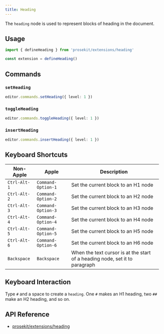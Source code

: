 ```yaml
---
title: Heading
---
```



The `heading` node is used to represent blocks of heading in the document.

<Demo story="heading" />

## Usage

```ts
import { defineHeading } from 'prosekit/extensions/heading'

const extension = defineHeading()
```

## Commands

### `setHeading`

```ts
editor.commands.setHeading({ level: 1 })
```

### `toggleHeading`

```ts
editor.commands.toggleHeading({ level: 1 })
```

### `insertHeading`

```ts
editor.commands.insertHeading({ level: 1 })
```

## Keyboard Shortcuts

| Non-Apple    | Apple              | Description                                                                 |
| ------------ | ------------------ | --------------------------------------------------------------------------- |
| `Ctrl-Alt-1` | `Command-Option-1` | Set the current block to an H1 node                                         |
| `Ctrl-Alt-2` | `Command-Option-2` | Set the current block to an H2 node                                         |
| `Ctrl-Alt-3` | `Command-Option-3` | Set the current block to an H3 node                                         |
| `Ctrl-Alt-4` | `Command-Option-4` | Set the current block to an H4 node                                         |
| `Ctrl-Alt-5` | `Command-Option-5` | Set the current block to an H5 node                                         |
| `Ctrl-Alt-6` | `Command-Option-6` | Set the current block to an H6 node                                         |
| `Backspace`  | `Backspace`        | When the text cursor is at the start of a heading node, set it to paragraph |

## Keyboard Interaction

Type `#` and a space to create a `heading`. One `#` makes an H1 heading, two `##` make an H2 heading, and so on.

## API Reference

- [prosekit/extensions/heading](/references/extensions/heading)
